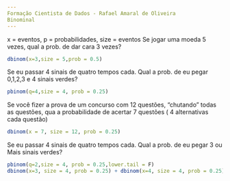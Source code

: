 ```yaml
---
Formação Cientista de Dados - Rafael Amaral de Oliveira
Binominal
---
```

x = eventos, p = probabilidades, size = eventos
Se jogar uma moeda 5 vezes, qual a prob. de dar cara 3 vezes?
```r
dbinom(x=3,size = 5,prob = 0.5)
```
Se eu passar 4 sinais de quatro tempos cada. Qual a prob. de eu pegar 0,1,2,3 e 4 sinais verdes?
```r
pbinom(q=4,size = 4, prob = 0.25)
```
Se você fizer a prova de um concurso com 12 questões, "chutando" todas as questões, qua a probabilidade
de acertar 7 questões ( 4 alternativas cada questão)
```r
dbinom(x = 7, size = 12, prob = 0.25)
```
Se eu passar 4 sinais de quatro tempos cada. Qual a prob. de eu pegar 3 ou Mais sinais verdes?
```r
pbinom(q=2,size = 4, prob = 0.25,lower.tail = F)
dbinom(x=3, size = 4, prob = 0.25) + dbinom(x=4, size = 4, prob = 0.25)
```